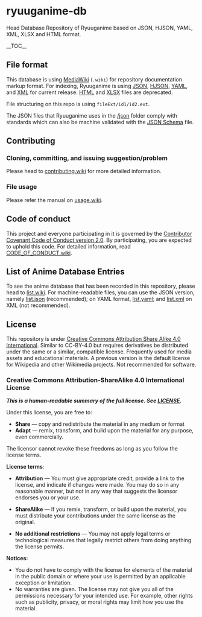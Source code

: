 = ryuuganime-db =
Head Database Repository of Ryuuganime based on JSON, HJSON, YAML, XML, XLSX and HTML format.

__TOC__

== File format ==
This database is using [https://en.wikipedia.org/wiki/MediaWiki MediaWiki] (<code>.wiki</code>) for repository documentation markup format. For indexing, Ryuuganime is using [[/json|JSON]], [[hjson|HJSON]], [[yaml|YAML]], and [[xml|XML]] for current release. [[html|HTML]] and [[xlsx|XLSX]] files are deprecated. 

File structuring on this repo is using <code>fileExt/id1/id2.ext</code>.

The JSON files that Ryuuganime uses in the [[/json]] folder comply with standards which can also be machine validated with the [[/schemas/entry.json|JSON Schema]] file.


== Contributing ==
=== Cloning, committing, and issuing suggestion/problem ===
Please head to [[contributing.wiki]] for more detailed information.

=== File usage ===
Please refer the manual on [[usage.wiki]].

== Code of conduct ==
This project and everyone participating in it is governed by the [[CODE_OF_CONDUCT.wiki|Contributor Covenant Code of Conduct version 2.0]]. By participating, you are expected to uphold this code. For detailed information, read [[CODE_OF_CONDUCT.wiki]].

== List of Anime Database Entries ==
<!--Google translated, oof-->To see the anime database that has been recorded in this repository, please head to [[list.wiki]].
For machine-readable files, you can use the JSON version, namely [[list.json]] (recommended); on YAML format, [[list.yaml]]; and [[list.xml]] on XML (not recommended).

== License ==

This repository is under [[LICENSE|Creative Commons Attribution Share Alike 4.0 International]]. Similar to CC-BY-4.0 but requires derivatives be distributed under the same or a similar, compatible license. Frequently used for media assets and educational materials. A previous version is the default license for Wikipedia and other Wikimedia projects. Not recommended for software.

=== Creative Commons Attribution-ShareAlike 4.0 International License ===
'''''This is a human-readable summary of the full license. See [[LICENSE]].'''''

Under this license, you are free to:

*'''Share''' — copy and redistribute the material in any medium or format
*'''Adapt''' — remix, transform, and build upon the material for any purpose, even commercially.

The licensor cannot revoke these freedoms as long as you follow the license terms.

'''License terms''':

*'''Attribution''' — You must give appropriate credit, provide a link to the license, and indicate if changes were made. You may do so in any reasonable manner, but not in any way that suggests the licensor endorses you or your use.

*'''ShareAlike''' — If you remix, transform, or build upon the material, you must distribute your contributions under the same license as the original.

*'''No additional restrictions''' — You may not apply legal terms or technological measures that legally restrict others from doing anything the license permits.

'''Notices:''' 
*You do not have to comply with the license for elements of the material in the public domain or where your use is permitted by an applicable exception or limitation.
*No warranties are given. The license may not give you all of the permissions necessary for your intended use. For example, other rights such as publicity, privacy, or moral rights may limit how you use the material.